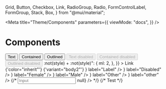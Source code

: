   Grid,
  Button,
  Checkbox,
  Link,
  RadioGroup,
  Radio,
  FormControlLabel,
  FormGroup,
  Stack,
  Box,
} from "@mui/material";

<Meta
  title="Theme/Components"
  parameters={{
    viewMode: "docs",
  }}
/>

# Components

<Story name="Components" args={{}}>
  <BrowserRouter>
    <Stack spacing={2} direction="column">
      <Box>
        <Stack spacing={2} direction="row">
          <Button variant="text">Text</Button>
          <Button variant="contained">Contained</Button>
          <Button variant="outlined">Outlined</Button>
        </Stack>
      </Box>
      <Box>
        <Stack spacing={2} direction="row">
          <Button variant="text" disabled>
            Text disabled
          </Button>
          <Button variant="contained" disabled>
            Contained disabled
          </Button>
          <Button variant="outlined" disabled>
            Outlined disabled
          </Button>
        </Stack>
      </Box>
      <Box>
        <Stack spacing={2} direction="row">
          <TextField id="outlined-basic" label="Outlined" variant="outlined" />
          <TextField id="filled-basic" label="Filled" variant="filled" />
          <TextField id="standard-basic" label="Standard" variant="standard" />
        </Stack>
      </Box>
      <Box>
        <Stack spacing={2} direction="row">
          <TextField
            id="outlined-error"
            label="Outlined"
            variant="outlined"
            error
            helperText="Incorrect entry."
          />
          <TextField
            id="filled-error"
            label="Filled"
            variant="filled"
            error
            helperText="Incorrect entry."
          />
          <TextField
            id="standard-error"
            label="Standard"
            variant="standard"
            error
            helperText="Incorrect entry."
          />
        </Stack>
      </Box>
      <Box
        sx={{
          typography: "body1",
          "& > :not(style) + :not(style)": {
            ml: 2,
          },
        }}
      >
        <Link href="#">Link</Link>
        <Link href="#" color="inherit">
          {'color="inherit"'}
        </Link>
        <Link href="#" variant="body2">
          {'variant="body2"'}
        </Link>
      </Box>
      <Box>
        <FormGroup>
          <FormControlLabel
            control={<Checkbox defaultChecked />}
            label="Label"
          />
          <FormControlLabel disabled control={<Checkbox />} label="Disabled" />
        </FormGroup>
      </Box>
      <Box>
        <RadioGroup
          row
          aria-labelledby="demo-row-radio-buttons-group-label"
          name="row-radio-buttons-group"
        >
          <FormControlLabel value="female" control={<Radio />} label="Female" />
          <FormControlLabel value="male" control={<Radio />} label="Male" />
          <FormControlLabel value="other" control={<Radio />} label="Other" />
          <FormControlLabel
            value="disabled"
            disabled
            control={<Radio />}
            label="other"
          />
        </RadioGroup>
      </Box>
      {/* <Box xs={12}>
        <Input label="Input" placeholder="Input" onChange={() => null} />
      </Grid> */}
      {/* <Box xs={12}>
        <Card>Test</Card>
      </Grid> */}
    </Stack>
  </BrowserRouter>
</Story>
